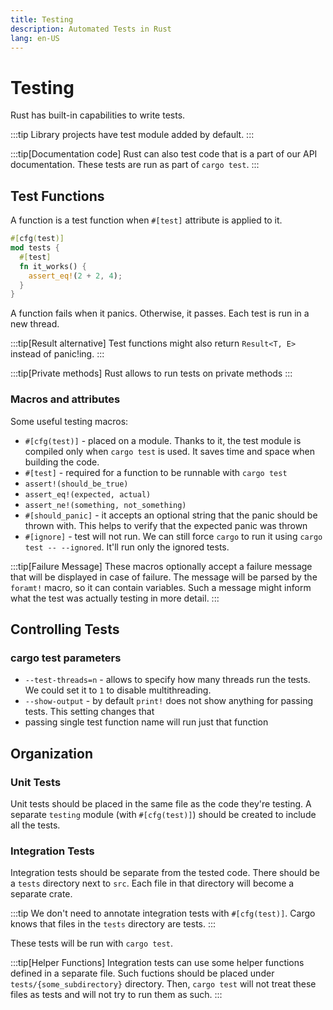 ```yaml
---
title: Testing
description: Automated Tests in Rust
lang: en-US
---
```



# Testing

Rust has built-in capabilities to write tests.

:::tip
Library projects have test module added by default.
:::

:::tip[Documentation code]
Rust can also test code that is a part of our API documentation.
These tests are run as part of `cargo test`.
:::

## Test Functions

A function is a test function when `#[test]` attribute is applied to it.

```rust
#[cfg(test)]
mod tests {
  #[test]
  fn it_works() {
    assert_eq!(2 + 2, 4);
  }
}
```

A function fails when it panics. Otherwise, it passes.
Each test is run in a new thread.

:::tip[Result alternative]
Test functions might also return `Result<T, E>` instead of panic!ing.
:::

:::tip[Private methods]
Rust allows to run tests on private methods
:::

### Macros and attributes

Some useful testing macros:

- `#[cfg(test)]` - placed on a module. Thanks to it, the test module is compiled
  only when `cargo test` is used. It saves time and space when building the
  code.
- `#[test]` - required for a function to be runnable with `cargo test`
- `assert!(should_be_true)`
- `assert_eq!(expected, actual)`
- `assert_ne!(something, not_something)`
- `#[should_panic]` - it accepts an optional string that the panic should
  be thrown with. This helps to verify that the expected panic was thrown
- `#[ignore]` - test will not run. We can still force `cargo` to run it using
  `cargo test -- --ignored`. It'll run only the ignored tests.

:::tip[Failure Message]
These macros optionally accept a failure message that will be displayed in case
of failure. The message will be parsed by the `foramt!` macro, so it can contain
variables. Such a message might inform what the test was actually testing in more
detail.
:::

## Controlling Tests

### cargo test parameters

- `--test-threads=n` - allows to specify how many threads run the tests. We could set
  it to `1` to disable multithreading.
- `--show-output` - by default `print!` does not show anything for passing
  tests. This setting changes that
- passing single test function name will run just that function

## Organization

### Unit Tests

Unit tests should be placed in the same file as the code they're testing. A
separate `testing` module (with `#[cfg(test)]`) should be created to include all
the tests.

### Integration Tests

Integration tests should be separate from the tested code. There should be a
`tests` directory next to `src`. Each file in that directory will become a separate
crate.

:::tip
We don't need to annotate integration tests with `#[cfg(test)]`. Cargo knows that
files in the `tests` directory are tests.
:::

These tests will be run with `cargo test`.

:::tip[Helper Functions]
Integration tests can use some helper functions defined in a separate file. Such
fuctions should be placed under `tests/{some_subdirectory}` directory. Then,
`cargo test` will not treat these files as tests and will not try to run them as
such.
:::

